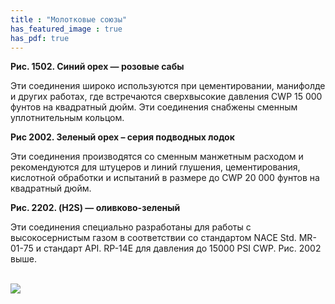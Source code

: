 ```yaml
---
title : "Молотковые союзы"
has_featured_image : true
has_pdf: true
---
```


**Рис. 1502. Синий орех — розовые сабы**

Эти соединения широко используются при цементировании, манифолде и других работах, где встречаются сверхвысокие давления CWP 15 000 фунтов на квадратный дюйм. Эти соединения снабжены сменным уплотнительным кольцом.

**Рис 2002. Зеленый орех – серия подводных лодок**

Эти соединения производятся со сменным манжетным расходом и рекомендуются для штуцеров и линий глушения, цементирования, кислотной обработки и испытаний в размере до CWP 20 000 фунтов на квадратный дюйм.

**Рис. 2202. (H2S) — оливково-зеленый**

Эти соединения специально разработаны для работы с высокосернистым газом в соответствии со стандартом NACE Std. MR-01-75 и стандарт API. RP-14E для давления до 15000 PSI CWP. Рис. 2002 выше.

<br />
<Image src={image} />